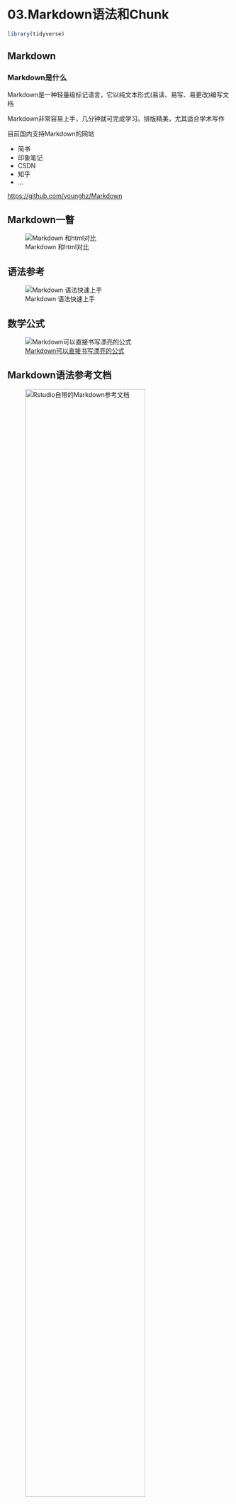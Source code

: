 # 03.Markdown语法和Chunk

```{r setup, include=FALSE}
library(tidyverse)
```


## Markdown

### Markdown是什么

Markdown是一种轻量级标记语言，它以纯文本形式(易读、易写、易更改)编写文档

Markdown非常容易上手，几分钟就可完成学习。排版精美，尤其适合学术写作

目前国内支持Markdown的网站

-   简书
-   印象笔记
-   CSDN
-   知乎
-   ...

<https://github.com/younghz/Markdown>

## Markdown一瞥

![Markdown 和html对比](images/md2html.png)

## 语法参考

![Markdown 语法快速上手](images/text.png)

## 数学公式

![[Markdown可以直接书写漂亮的公式](https://www.jianshu.com/p/e74eb43960a1)](images/equation.png)

## Markdown语法参考文档

![Rstudio自带的Markdown参考文档](images/md_help.png){width=80%}

# 代码块(Code Chunks)

## Code Chunks是R Markdown的灵魂

R Markdown的Code Chunks(代码块)是可以执行的，这就让数据分析可以在文档中执行，并按照自己的意愿进行控制

Chunks可以是R代码，也可以是其他语言，如Python

代码块```` ```{语言名称} ````开头，```` ``` ````结尾

插入Chunk快捷键为Ctrl + Alt + I (OS X: Cmd + Option + I)

````md
```{r chunk-name} `r ''`
print ("a code chunk")
```
````

## Chunk和block的区别

Markdown代码区块(code block)为纯文本，无法执行

````md
```r  
print("This will NOT be printed!")  
```  
````

Chunk，可以执行

````md
```{r} `r ''`
print("This will be printed!") 
```  
````

代码还有一种inline方式(行内执行)

````md
There are `r knitr::inline_expr('nrow(iris)')` observations in the iris dataset.
````

There are `r nrow(iris)` observations in the __iris__ dataset.


## 代码块设定Chunk output options

```{r}
data.frame(
  Option = c(
  "eval",
  "echo",
  "include",
  "cache",
  "",
  "参数",
  "caption",
  "fig.cap"
),  
  Detail = c(
  "输出结果？",
   "显示代码？",
   "输出代码和结果？",
   "保留缓存？避免重复执行",
   "",
   "FALSE/TRUE",
   "表格题注",
   "图片题注"
	)
) %>% 
  knitr::kable()
```


## 常用设定

```{r}
data.frame(
  Option = c(
  "Show output only",
  "Show code and output",
  "Show code (don't run code)",
  "Show nothing (run code)",
  "Show nothing (don't run code)",
  "",
  "Hide warnings",
  "Hide messages"
),  
  Code = c(
  "echo=FALSE",
   "echo=TRUE",
   "eval=FALSE",
   "include=FALSE",
   "include=FALSE, eval=FALSE",
   "",
   "warnings=FALSE",
   "messages=FALSE"
	)
) %>% 
  knitr::kable()
```

## Chunk默认设定

如果你的Rmd文档代码Chunk设定都基本一致，那可以在文档开头设定一个默认，后面的Chunks都会依照该设定


````md
```{r default, include=FALSE} `r ''`
knitr::opts_chunk$set(echo = FALSE,
                      message = FALSE,
                      warning = FALSE)
```
````
## 插入其他语言Chunk

````
```{python} `r ''`
library(reticulate)
print("Hi,python")
import this
```
````
运行Python，需要安装 ‘reticulate’ ，并设置Python引擎(Tools--Global Options--Python)

# 课后作业

## 课后作业

新建一个R Markdown文档

-   创建一个代码块，并输入plot(cars)
-   只输出图片，不输出代码
-   图题为'cars plot'
-   输出文档为word
